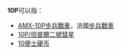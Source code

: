 {{DisambigNav|10|P}}
'''10P'''可以指：

*[[AMX-10P步兵戰車|AMX-10P步兵戰車]]，法國[[裝步戰車|步兵戰車]]
*[[10P/坦普爾二號彗星|10P/坦普爾二號彗星]]
*[[10便士硬币|10便士硬币]]

{{Disambig}}
